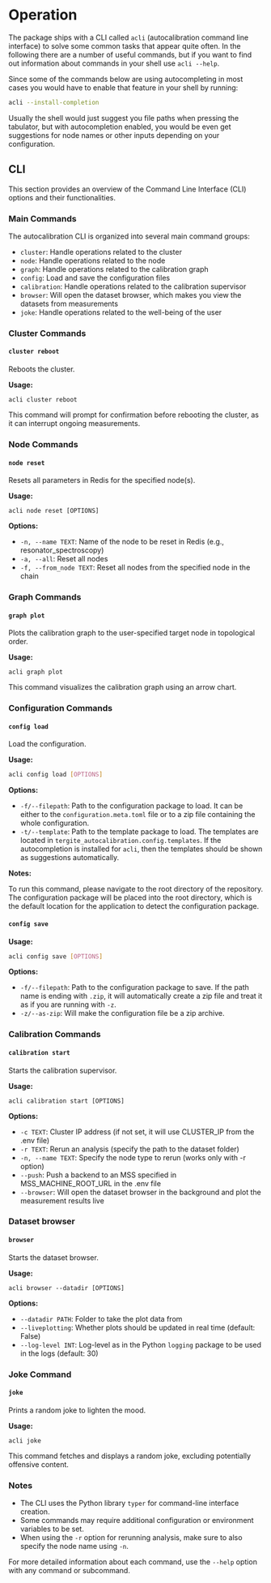 # Operation

The package ships with a CLI called `acli` (autocalibration command line interface) to solve some common tasks that
appear quite often.
In the following there are a number of useful commands, but if you want to find out information about commands in your
shell use `acli --help`.

Since some of the commands below are using autocompleting in most cases you would have to enable that feature in your
shell by running:

```bash
acli --install-completion
```

Usually the shell would just suggest you file paths when pressing the tabulator, but with autocompletion enabled, you
would be even get suggestions for node names or other inputs depending on your configuration.

## CLI ##

This section provides an overview of the Command Line Interface (CLI) options and their functionalities.

### Main Commands ###

The autocalibration CLI is organized into several main command groups:

- `cluster`: Handle operations related to the cluster
- `node`: Handle operations related to the node
- `graph`: Handle operations related to the calibration graph
- `config`: Load and save the configuration files
- `calibration`: Handle operations related to the calibration supervisor
- `browser`: Will open the dataset browser, which makes you view the datasets from measurements
- `joke`: Handle operations related to the well-being of the user

### Cluster Commands ###

#### `cluster reboot` ####

Reboots the cluster.

**Usage:**

```
acli cluster reboot
```

This command will prompt for confirmation before rebooting the cluster, as it can interrupt ongoing measurements.

### Node Commands ###

#### `node reset` ####

Resets all parameters in Redis for the specified node(s).

**Usage:**

```
acli node reset [OPTIONS]
```

**Options:**

- `-n, --name TEXT`: Name of the node to be reset in Redis (e.g., resonator_spectroscopy)
- `-a, --all`: Reset all nodes
- `-f, --from_node TEXT`: Reset all nodes from the specified node in the chain

### Graph Commands ###

#### `graph plot` ####

Plots the calibration graph to the user-specified target node in topological order.

**Usage:**

```
acli graph plot
```

This command visualizes the calibration graph using an arrow chart.

### Configuration Commands

#### `config load`

Load the configuration.

**Usage:**

```bash
acli config load [OPTIONS]
```

**Options:**

- `-f/--filepath`: Path to the configuration package to load. It can be either to the `configuration.meta.toml`
  file or to a zip file containing the whole configuration.
- `-t/--template`: Path to the template package to load. The templates are located in
  `tergite_autocalibration.config.templates`. If the autocompletion is installed for `acli`, then the templates should
  be shown as suggestions automatically.

**Notes:**

To run this command, please navigate to the root directory of the repository.
The configuration package will be placed into the root directory, which is the default location for the application to
detect the configuration package.

#### `config save`

**Usage:**

```bash
acli config save [OPTIONS]
```

**Options:**

- `-f/--filepath`: Path to the configuration package to save. If the path name is ending with `.zip`, it will
  automatically create a zip file and treat it as if you are running with `-z`.
- `-z/--as-zip`: Will make the configuration file be a zip archive.

### Calibration Commands ###

#### `calibration start` ####

Starts the calibration supervisor.

**Usage:**

```
acli calibration start [OPTIONS]
```

**Options:**

- `-c TEXT`: Cluster IP address (if not set, it will use CLUSTER_IP from the .env file)
- `-r TEXT`: Rerun an analysis (specify the path to the dataset folder)
- `-n, --name TEXT`: Specify the node type to rerun (works only with -r option)
- `--push`: Push a backend to an MSS specified in MSS_MACHINE_ROOT_URL in the .env file
- `--browser`: Will open the dataset browser in the background and plot the measurement results live

### Dataset browser ###

#### `browser` ####

Starts the dataset browser.

**Usage:**

```
acli browser --datadir [OPTIONS]
```

**Options:**

- `--datadir PATH`: Folder to take the plot data from
- `--liveplotting`: Whether plots should be updated in real time (default: False)
- `--log-level INT`: Log-level as in the Python `logging` package to be used in the logs (default: 30)

### Joke Command ###

#### `joke` ####

Prints a random joke to lighten the mood.

**Usage:**

```
acli joke
```

This command fetches and displays a random joke, excluding potentially offensive content.

### Notes ###

- The CLI uses the Python library `typer` for command-line interface creation.
- Some commands may require additional configuration or environment variables to be set.
- When using the `-r` option for rerunning analysis, make sure to also specify the node name using `-n`.

For more detailed information about each command, use the `--help` option with any command or subcommand.

